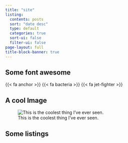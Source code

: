 ```yaml
---
title: "site"
listing:
  contents: posts
  sort: "date desc"
  type: default
  categories: true
  sort-ui: false
  filter-ui: false
page-layout: full
title-block-banner: true
---
```


## Some font awesome

{{< fa anchor >}} {{< fa bacteria >}} {{< fa jet-fighter >}}

## A cool Image

![This is the coolest thing I've ever seen.](profile.jpg){effect="none"}

## Some listings